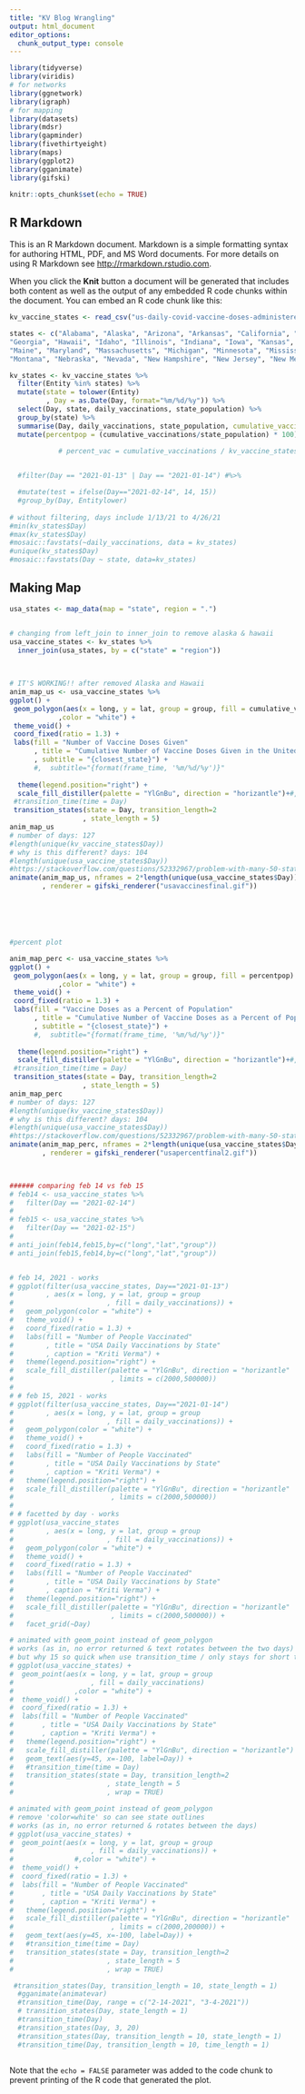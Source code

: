 ```yaml
---
title: "KV Blog Wrangling"
output: html_document
editor_options: 
  chunk_output_type: console
---
```


```r

library(tidyverse)
library(viridis)
# for networks
library(ggnetwork)
library(igraph)
# for mapping
library(datasets)
library(mdsr)
library(gapminder)
library(fivethirtyeight)
library(maps)
library(ggplot2)
library(gganimate)
library(gifski)

knitr::opts_chunk$set(echo = TRUE)
```

## R Markdown

This is an R Markdown document. Markdown is a simple formatting syntax for authoring HTML, PDF, and MS Word documents. For more details on using R Markdown see <http://rmarkdown.rstudio.com>.

When you click the **Knit** button a document will be generated that includes both content as well as the output of any embedded R code chunks within the document. You can embed an R code chunk like this:

```r
kv_vaccine_states <- read_csv("us-daily-covid-vaccine-doses-administered_final2.csv")

states <- c("Alabama", "Alaska", "Arizona", "Arkansas", "California", "Colorado", "Connecticut", "Delaware", "Florida",
"Georgia", "Hawaii", "Idaho", "Illinois", "Indiana", "Iowa", "Kansas", "Kentucky", "Louisiana",
"Maine", "Maryland", "Massachusetts", "Michigan", "Minnesota", "Mississippi", "Missouri",
"Montana", "Nebraska", "Nevada", "New Hampshire", "New Jersey", "New Mexico", "New York", "North Carolina", "North Dakota", "Ohio", "Oklahoma", "Oregon", "Pennsylvania", "Rhode Island", "South Carolina", "South Dakota", "Tennessee", "Texas", "Utah", "Vermont", "Virginia", "Washington", "West Virginia", "Wisconsin", "Wyoming")

kv_states <- kv_vaccine_states %>%
  filter(Entity %in% states) %>%
  mutate(state = tolower(Entity)
         , Day = as.Date(Day, format="%m/%d/%y")) %>%
  select(Day, state, daily_vaccinations, state_population) %>%
  group_by(state) %>%
  summarise(Day, daily_vaccinations, state_population, cumulative_vaccinations = cumsum(daily_vaccinations)) %>%
  mutate(percentpop = (cumulative_vaccinations/state_population) * 100)
  
            # percent_vac = cumulative_vaccinations / kv_vaccine_states$state_population)


  #filter(Day == "2021-01-13" | Day == "2021-01-14") #%>%

  #mutate(test = ifelse(Day=="2021-02-14", 14, 15))
  #group_by(Day, Entitylower)
         
# without filtering, days include 1/13/21 to 4/26/21
#min(kv_states$Day)
#max(kv_states$Day)
#mosaic::favstats(~daily_vaccinations, data = kv_states)
#unique(kv_states$Day)
#mosaic::favstats(Day ~ state, data=kv_states)
```

## Making Map

```r
usa_states <- map_data(map = "state", region = ".") 


# changing from left_join to inner_join to remove alaska & hawaii
usa_vaccine_states <- kv_states %>%
  inner_join(usa_states, by = c("state" = "region")) 
  
  

# IT'S WORKING!! after removed Alaska and Hawaii 
anim_map_us <- usa_vaccine_states %>%
ggplot() +
 geom_polygon(aes(x = long, y = lat, group = group, fill = cumulative_vaccinations)
            ,color = "white") +
 theme_void() +
 coord_fixed(ratio = 1.3) +
 labs(fill = "Number of Vaccine Doses Given"
      , title = "Cumulative Number of Vaccine Doses Given in the United States"
      , subtitle = "{closest_state}") +
      #,  subtitle="{format(frame_time, '%m/%d/%y')}"
    
  theme(legend.position="right") +
  scale_fill_distiller(palette = "YlGnBu", direction = "horizantle")+#, limits = c(0,30000000)) +
 #transition_time(time = Day)
 transition_states(state = Day, transition_length=2
                  , state_length = 5)
anim_map_us
# number of days: 127
#length(unique(kv_vaccine_states$Day))
# why is this different? days: 104
#length(unique(usa_vaccine_states$Day))
#https://stackoverflow.com/questions/52332967/problem-with-many-50-states-in-gganimate
animate(anim_map_us, nframes = 2*length(unique(usa_vaccine_states$Day))
        , renderer = gifski_renderer("usavaccinesfinal.gif"))






#percent plot

anim_map_perc <- usa_vaccine_states %>%
ggplot() +
 geom_polygon(aes(x = long, y = lat, group = group, fill = percentpop)
            ,color = "white") +
 theme_void() +
 coord_fixed(ratio = 1.3) +
 labs(fill = "Vaccine Doses as a Percent of Population"
      , title = "Cumulative Number of Vaccine Doses as a Percent of Population"
      , subtitle = "{closest_state}") +
      #,  subtitle="{format(frame_time, '%m/%d/%y')}"
    
  theme(legend.position="right") +
  scale_fill_distiller(palette = "YlGnBu", direction = "horizantle")+#, limits = c(0,30000000)) +
 #transition_time(time = Day)
 transition_states(state = Day, transition_length=2
                  , state_length = 5)
anim_map_perc
# number of days: 127
#length(unique(kv_vaccine_states$Day))
# why is this different? days: 104
#length(unique(usa_vaccine_states$Day))
#https://stackoverflow.com/questions/52332967/problem-with-many-50-states-in-gganimate
animate(anim_map_perc, nframes = 2*length(unique(usa_vaccine_states$Day))
        , renderer = gifski_renderer("usapercentfinal2.gif"))

 
```

```r
###### comparing feb 14 vs feb 15
# feb14 <- usa_vaccine_states %>%
#   filter(Day == "2021-02-14")
# 
# feb15 <- usa_vaccine_states %>%
#   filter(Day == "2021-02-15")
# 
# anti_join(feb14,feb15,by=c("long","lat","group"))
# anti_join(feb15,feb14,by=c("long","lat","group"))


# feb 14, 2021 - works
# ggplot(filter(usa_vaccine_states, Day=="2021-01-13")
#        , aes(x = long, y = lat, group = group
#                       , fill = daily_vaccinations)) +
#   geom_polygon(color = "white") +
#   theme_void() +
#   coord_fixed(ratio = 1.3) +
#   labs(fill = "Number of People Vaccinated"
#        , title = "USA Daily Vaccinations by State"
#        , caption = "Kriti Verma") +
#   theme(legend.position="right") +
#   scale_fill_distiller(palette = "YlGnBu", direction = "horizantle"
#                        , limits = c(2000,500000))
# 
# # feb 15, 2021 - works
# ggplot(filter(usa_vaccine_states, Day=="2021-01-14")
#        , aes(x = long, y = lat, group = group
#                       , fill = daily_vaccinations)) +
#   geom_polygon(color = "white") +
#   theme_void() +
#   coord_fixed(ratio = 1.3) +
#   labs(fill = "Number of People Vaccinated"
#        , title = "USA Daily Vaccinations by State" 
#        , caption = "Kriti Verma") +
#   theme(legend.position="right") +
#   scale_fill_distiller(palette = "YlGnBu", direction = "horizantle"
#                        , limits = c(2000,500000))
# 
# # facetted by day - works
# ggplot(usa_vaccine_states
#        , aes(x = long, y = lat, group = group
#                       , fill = daily_vaccinations)) +
#   geom_polygon(color = "white") +
#   theme_void() +
#   coord_fixed(ratio = 1.3) +
#   labs(fill = "Number of People Vaccinated"
#        , title = "USA Daily Vaccinations by State" 
#        , caption = "Kriti Verma") +
#   theme(legend.position="right") +
#   scale_fill_distiller(palette = "YlGnBu", direction = "horizantle"
#                        , limits = c(2000,500000)) +
#   facet_grid(~Day)

# animated with geom_point instead of geom_polygon
# works (as in, no error returned & text rotates between the two days)
# but why 15 so quick when use transition_time / only stays for short time?
# ggplot(usa_vaccine_states) +
#  geom_point(aes(x = long, y = lat, group = group
#                   , fill = daily_vaccinations)
#               ,color = "white") +
#  theme_void() +
#  coord_fixed(ratio = 1.3) +
#  labs(fill = "Number of People Vaccinated"
#       , title = "USA Daily Vaccinations by State"
#       , caption = "Kriti Verma") +
#   theme(legend.position="right") +
#   scale_fill_distiller(palette = "YlGnBu", direction = "horizantle") +
#   geom_text(aes(y=45, x=-100, label=Day)) +
#   #transition_time(time = Day)
#   transition_states(state = Day, transition_length=2
#                       , state_length = 5
#                       , wrap = TRUE)

# animated with geom_point instead of geom_polygon
# remove 'color=white' so can see state outlines
# works (as in, no error returned & rotates between the days)
# ggplot(usa_vaccine_states) +
#  geom_point(aes(x = long, y = lat, group = group
#                   , fill = daily_vaccinations)) +
#               #,color = "white") +
#  theme_void() +
#  coord_fixed(ratio = 1.3) +
#  labs(fill = "Number of People Vaccinated"
#       , title = "USA Daily Vaccinations by State"
#       , caption = "Kriti Verma") +
#   theme(legend.position="right") +
#   scale_fill_distiller(palette = "YlGnBu", direction = "horizantle"
#                        , limits = c(2000,200000)) +
#   geom_text(aes(y=45, x=-100, label=Day)) +
#   #transition_time(time = Day)
#   transition_states(state = Day, transition_length=2
#                       , state_length = 5
#                       , wrap = TRUE)

 #transition_states(Day, transition_length = 10, state_length = 1)
  #gganimate(animatevar)
  #transition_time(Day, range = c("2-14-2021", "3-4-2021"))
  # transition_states(Day, state_length = 1)
  #transition_time(Day) 
  #transition_states(Day, 3, 20)
  #transition_states(Day, transition_length = 10, state_length = 1)
  #transition_time(Day, transition_length = 10, time_length = 1)
  
```
Note that the `echo = FALSE` parameter was added to the code chunk to prevent printing of the R code that generated the plot.
